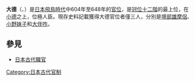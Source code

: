 '''大德'''（'''{{lang-ja|大徳}}'''、{{lang|ja|だいとく}}）是[[日本|日本]][[飛鳥時代|飛鳥時代]]中604年至648年的[[官位|官位]]，是[[冠位十二階|冠位十二階]]的最上位，在[[小德|小德]]之上，位極人臣。現存史料記載獲得大德官位者僅三人，分別是[[境部雄摩侶|境部雄摩侶]]、[[小野妹子|小野妹子]]和[[大伴咋|大伴咋]]。
==參見==
*[[日本古代職官|日本古代職官]]

[[Category:日本古代官制|Category:日本古代官制]]